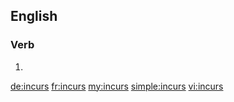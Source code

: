 ==English==

===Verb===
{{head|en|verb form}}

# {{en-third-person singular of|incur}}

[[de:incurs]]
[[fr:incurs]]
[[my:incurs]]
[[simple:incurs]]
[[vi:incurs]]